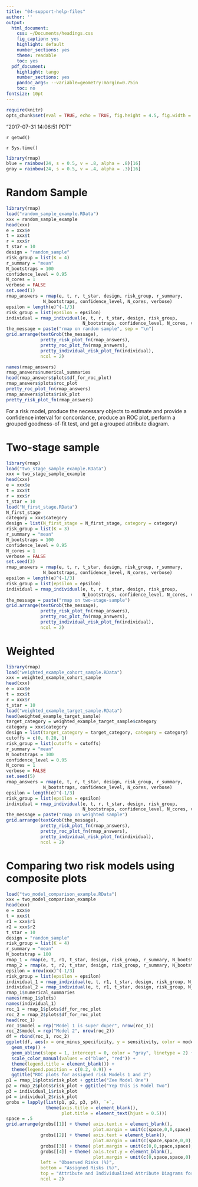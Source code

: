 ```yaml
---
title: "04-support-help-files"
author: ''
output:
  html_document:
    css: ~/Documents/headings.css
    fig_caption: yes
    highlight: default
    number_sections: yes
    theme: readable
    toc: yes
  pdf_document:
    highlight: tango
    number_sections: yes
    pandoc_args: --variable=geometry:margin=0.75in
    toc: no
fontsize: 10pt
---
```

<A NAME="top"> </A>

```r
require(knitr)
opts_chunk$set(eval = TRUE, echo = TRUE, fig.height = 4.5, fig.width = 6.5, tidy=FALSE)
```


"2017-07-31 14:06:51 PDT"

`r getwd()`  

`r Sys.time()`


```r
library(rmap)
blue = rainbow(24, s = 0.5, v = .8, alpha = .8)[16]
gray = rainbow(24, s = 0.5, v = .4, alpha = .3)[16]
```



# Random Sample
```r
library(rmap)
load("random_sample_example.RData")
xxx = random_sample_example
head(xxx)
e = xxx$e
t = xxx$t
r = xxx$r
t_star = 10
design = "random_sample"
risk_group = list(K = 4)
r_summary = "mean"
N_bootstraps = 100
confidence_level = 0.95
N_cores = 1
verbose = FALSE
set.seed(1)
rmap_answers = rmap(e, t, r, t_star, design, risk_group, r_summary, 
              N_bootstraps, confidence_level, N_cores, verbose)
epsilon = length(e)^(-1/3)
risk_group = list(epsilon = epsilon)
individual = rmap_individual(e, t, r, t_star, design, risk_group,
                             N_bootstraps, confidence_level, N_cores, verbose)
the_message = paste("rmap on random sample", sep = "\n")
grid.arrange(textGrob(the_message), 
             pretty_risk_plot_fn(rmap_answers), 
             pretty_roc_plot_fn(rmap_answers), 
             pretty_individual_risk_plot_fn(individual),
             ncol = 2)
```

```r
names(rmap_answers)
rmap_answers$numerical_summaries
head(rmap_answers$plots$df_for_roc_plot)
rmap_answers$plots$roc_plot
pretty_roc_plot_fn(rmap_answers)
rmap_answers$plots$risk_plot
pretty_risk_plot_fn(rmap_answers)
```


For a risk model, produce the necessary objects to estimate and provide a confidence interval for concordance, produce an ROC plot, perform a grouped goodness-of-fit test, and get a grouped attribute diagram.


# Two-stage sample

```r
library(rmap)
load("two_stage_sample_example.RData")
xxx = two_stage_sample_example
head(xxx)
e = xxx$e
t = xxx$t
r = xxx$r
t_star = 10
load("N_first_stage.RData")
N_first_stage
category = xxx$category
design = list(N_first_stage = N_first_stage, category = category)
risk_group = list(K = 3)
r_summary = "mean"
N_bootstraps = 100
confidence_level = 0.95
N_cores = 1
verbose = FALSE
set.seed(3)
rmap_answers = rmap(e, t, r, t_star, design, risk_group, r_summary, 
              N_bootstraps, confidence_level, N_cores, verbose)
epsilon = length(e)^(-1/3)
risk_group = list(epsilon = epsilon)
individual = rmap_individual(e, t, r, t_star, design, risk_group,
                             N_bootstraps, confidence_level, N_cores, verbose)
the_message = paste("rmap on two-stage-sample")
grid.arrange(textGrob(the_message), 
             pretty_risk_plot_fn(rmap_answers), 
             pretty_roc_plot_fn(rmap_answers), 
             pretty_individual_risk_plot_fn(individual),
             ncol = 2)
```

# Weighted

```r
library(rmap)
load("weighted_example_cohort_sample.RData")
xxx = weighted_example_cohort_sample
head(xxx)
e = xxx$e
t = xxx$t
r = xxx$r
t_star = 10
load("weighted_example_target_sample.RData")
head(weighted_example_target_sample)
target_category = weighted_example_target_sample$category
category = xxx$category
design = list(target_category = target_category, category = category)
cutoffs = c(0, 0.20, 1)
risk_group = list(cutoffs = cutoffs)
r_summary = "mean"
N_bootstraps = 100
confidence_level = 0.95
N_cores = 1
verbose = FALSE
set.seed(5)
rmap_answers = rmap(e, t, r, t_star, design, risk_group, r_summary, 
              N_bootstraps, confidence_level, N_cores, verbose)
epsilon = length(e)^(-1/3)
risk_group = list(epsilon = epsilon)
individual = rmap_individual(e, t, r, t_star, design, risk_group,
                             N_bootstraps, confidence_level, N_cores, verbose)
the_message = paste("rmap on weighted sample")
grid.arrange(textGrob(the_message), 
             pretty_risk_plot_fn(rmap_answers), 
             pretty_roc_plot_fn(rmap_answers), 
             pretty_individual_risk_plot_fn(individual),
             ncol = 2)
```


# Comparing two risk models using composite plots

```r
load("two_model_comparison_example.RData")
xxx = two_model_comparison_example
head(xxx)
e = xxx$e
t = xxx$t
r1 = xxx$r1
r2 = xxx$r2
t_star = 10
design = "random_sample"
risk_group = list(K = 4)
r_summary = "mean"
N_bootstrap = 100
rmap_1 = rmap(e, t, r1, t_star, design, risk_group, r_summary, N_bootstraps)
rmap_2 = rmap(e, t, r2, t_star, design, risk_group, r_summary, N_bootstraps)
epsilon = nrow(xxx)^(-1/3)
risk_group = list(epsilon = epsilon)
individual_1 = rmap_individual(e, t, r1, t_star, design, risk_group, N_bootstraps)
individual_2 = rmap_individual(e, t, r1, t_star, design, risk_group, N_bootstraps)
rmap_1$numerical_summaries
names(rmap_1$plots)
names(individual_1)
roc_1 = rmap_1$plots$df_for_roc_plot
roc_2 = rmap_2$plots$df_for_roc_plot
head(roc_1)
roc_1$model = rep("Model 1 is super duper", nrow(roc_1))
roc_2$model = rep("Model 2", nrow(roc_2))
df = rbind(roc_1, roc_2)
ggplot(df, aes(x = one_minus_specificity, y = sensitivity, color = model)) +
  geom_step() + 
  geom_abline(slope = 1, intercept = 0, color = "gray", linetype = 2) +
  scale_color_manual(values = c("blue", "red")) +
  theme(legend.title = element_blank()) +
  theme(legend.position = c(0.2, 0.9)) +
  ggtitle("ROC plots for assigned risk Models 1 and 2")
p1 = rmap_1$plots$risk_plot + ggtitle("Zee Model One")
p2 = rmap_2$plots$risk_plot + ggtitle("Yep this is Model Two")
p3 = individual_1$risk_plot
p4 = individual_2$risk_plot
grobs = lapply(list(p1, p2, p3, p4), `+`, 
               theme(axis.title = element_blank(),
                     plot.title = element_text(hjust = 0.5)))
space = .5
grid.arrange(grobs[[1]] + theme( axis.text.x = element_blank(),
                                 plot.margin = unit(c(space,0,0,space), "cm")),
             grobs[[2]] + theme( axis.text = element_blank(),
                                 plot.margin = unit(c(space,space,0,0), "cm")),
             grobs[[3]] + theme( plot.margin = unit(c(0,0,space,space), "cm")), 
             grobs[[4]] + theme( axis.text.y = element_blank(),
                                 plot.margin = unit(c(0,space,space,0), "cm")), 
             left = "Observed Risks (%)",
             bottom = "Assigned Risks (%)",
             top = "Attribute and Individualized Attribute Diagrams for Models 1 and 2",
             ncol = 2)
```







